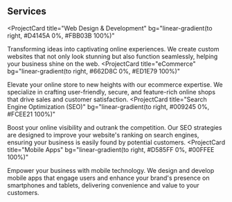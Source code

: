 ## Services

<ProjectCard
  title="Web Design & Development"
  bg="linear-gradient(to right, #D4145A 0%, #FBB03B 100%)"
>
  Transforming ideas into captivating online experiences. We create custom
  websites that not only look stunning but also function seamlessly, helping
  your business shine on the web.
</ProjectCard>
<ProjectCard
  title="eCommerce"
  bg="linear-gradient(to right, #662D8C 0%, #ED1E79 100%)"
>
  Elevate your online store to new heights with our ecommerce expertise. We
  specialize in crafting user-friendly, secure, and feature-rich online shops
  that drive sales and customer satisfaction.
</ProjectCard>
<ProjectCard
  title="Search Engine Optimization (SEO)"
  bg="linear-gradient(to right, #009245 0%, #FCEE21 100%)"
>
  Boost your online visibility and outrank the competition. Our SEO strategies are
  designed to improve your website's ranking on search engines, ensuring your business
  is easily found by potential customers.
</ProjectCard>
<ProjectCard
  title="Mobile Apps"
  bg="linear-gradient(to right, #D585FF 0%, #00FFEE 100%)"
>
  Empower your business with mobile technology. We design and develop mobile apps that
  engage users and enhance your brand's presence on smartphones and tablets, delivering
  convenience and value to your customers.
</ProjectCard>

